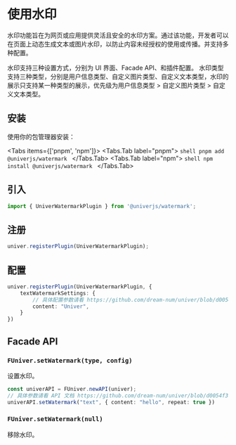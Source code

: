 
# 使用水印 <VersionBadge version="0.4.2+" />

<BadgeGroup values={[UniverTypes.GENERAL]} value={UniverTypes.GENERAL} />

水印功能旨在为网页或应用提供灵活且安全的水印方案。通过该功能，开发者可以在页面上动态生成文本或图片水印，以防止内容未经授权的使用或传播。并支持多种配置。

水印支持三种设置方式，分别为 UI 界面、Facade API、和插件配置。
水印类型支持三种类型，分别是用户信息类型、自定义图片类型、自定义文本类型，水印的展示只支持某一种类型的展示，优先级为用户信息类型 > 自定义图片类型 > 自定义文本类型。

## 安装

使用你的包管理器安装：

<Tabs items={['pnpm', 'npm']}>
  <Tabs.Tab label="pnpm">
    ```shell
    pnpm add @univerjs/watermark
    ```
  </Tabs.Tab>
  <Tabs.Tab label="npm">
    ```shell
    npm install @univerjs/watermark
    ```
  </Tabs.Tab>
</Tabs>

## 引入

```typescript
import { UniverWatermarkPlugin } from '@univerjs/watermark';
```

## 注册

```typescript
univer.registerPlugin(UniverWatermarkPlugin);
```

## 配置

```typescript
univer.registerPlugin(UniverWatermarkPlugin, {
    textWatermarkSettings: {
        // 具体配置参数请看 https://github.com/dream-num/univer/blob/d0054f3e690d9d3cf9715b59a97a8cb95f65a6c8/packages/watermark/src/controllers/config.schema.ts#L24
        content: "Univer",
    }
})
```

## Facade API 

### `FUniver.setWatermark(type, config)`

设置水印。

```typescript
const univerAPI = FUniver.newAPI(univer);
// 具体参数请看 API 文档 https://github.com/dream-num/univer/blob/d0054f3e690d9d3cf9715b59a97a8cb95f65a6c8/packages/facade/src/apis/facade.ts#L555
univerAPI.setWatermark("text", { content: "hello", repeat: true })
```

### `FUniver.setWatermark(null)`

移除水印。
